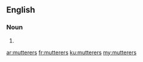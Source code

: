 ==English==

===Noun===
{{head|en|plural}}

# {{plural of|mutterer|lang=en}}

[[ar:mutterers]]
[[fr:mutterers]]
[[ku:mutterers]]
[[my:mutterers]]
